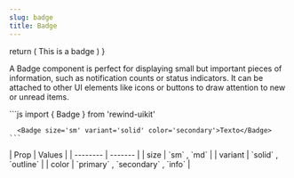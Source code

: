 ```yaml
---
slug: badge
title: Badge
---
```



  return (
    <Badge size='sm' variant='solid' color='primary'>
      This is a badge
    </Badge>
  )
}

A Badge component is perfect for displaying small but important pieces of information, such as notification counts or status indicators.
It can be attached to other UI elements like icons or buttons to draw attention to new or unread items.

<div className="flex flex-col gap-8 justify-center">
  <DocsTemplate preview={BadgePreview()}>
    ```js
      import { Badge } from 'rewind-uikit'

      <Badge size='sm' variant='solid' color='secondary'>Texto</Badge>
    ```

  </DocsTemplate>
  <div>
    | Prop    | Values |
    | -------- | ------- |
    | size | `sm` , `md` |
    | variant | `solid` , `outline` |
    | color | `primary` , `secondary` , `info` |
  </div>
</div>
